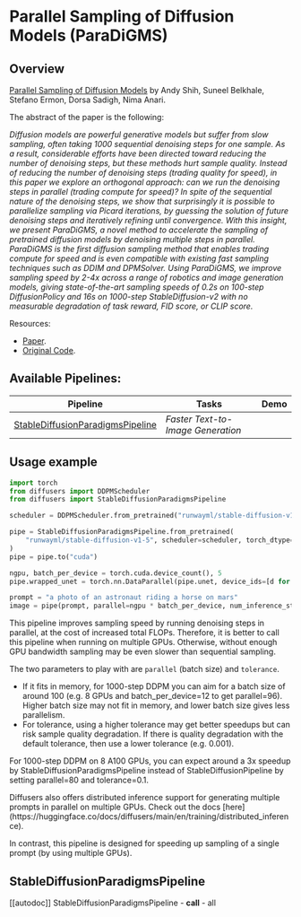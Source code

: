 <!--Copyright 2023 ParaDiGMS authors and The HuggingFace Team. All rights reserved.

Licensed under the Apache License, Version 2.0 (the "License"); you may not use this file except in compliance with
the License. You may obtain a copy of the License at

http://www.apache.org/licenses/LICENSE-2.0

Unless required by applicable law or agreed to in writing, software distributed under the License is distributed on
an "AS IS" BASIS, WITHOUT WARRANTIES OR CONDITIONS OF ANY KIND, either express or implied. See the License for the
specific language governing permissions and limitations under the License.
-->

# Parallel Sampling of Diffusion Models (ParaDiGMS)

## Overview

[Parallel Sampling of Diffusion Models](https://arxiv.org/abs/2305.16317) by Andy Shih, Suneel Belkhale, Stefano Ermon, Dorsa Sadigh, Nima Anari.

The abstract of the paper is the following:

*Diffusion models are powerful generative models but suffer from slow sampling, often taking 1000 sequential denoising steps for one sample. As a result, considerable efforts have been directed toward reducing the number of denoising steps, but these methods hurt sample quality. Instead of reducing the number of denoising steps (trading quality for speed), in this paper we explore an orthogonal approach: can we run the denoising steps in parallel (trading compute for speed)? In spite of the sequential nature of the denoising steps, we show that surprisingly it is possible to parallelize sampling via Picard iterations, by guessing the solution of future denoising steps and iteratively refining until convergence. With this insight, we present ParaDiGMS, a novel method to accelerate the sampling of pretrained diffusion models by denoising multiple steps in parallel. ParaDiGMS is the first diffusion sampling method that enables trading compute for speed and is even compatible with existing fast sampling techniques such as DDIM and DPMSolver. Using ParaDiGMS, we improve sampling speed by 2-4x across a range of robotics and image generation models, giving state-of-the-art sampling speeds of 0.2s on 100-step DiffusionPolicy and 16s on 1000-step StableDiffusion-v2 with no measurable degradation of task reward, FID score, or CLIP score.*

Resources:

* [Paper](https://arxiv.org/abs/2305.16317).
* [Original Code](https://github.com/AndyShih12/paradigms).

## Available Pipelines:

| Pipeline | Tasks | Demo
|---|---|:---:|
| [StableDiffusionParadigmsPipeline](https://github.com/huggingface/diffusers/blob/main/src/diffusers/pipelines/stable_diffusion/pipeline_stable_diffusion_paradigms.py) | *Faster Text-to-Image Generation* | |

## Usage example

```python
import torch
from diffusers import DDPMScheduler
from diffusers import StableDiffusionParadigmsPipeline

scheduler = DDPMScheduler.from_pretrained("runwayml/stable-diffusion-v1-5", subfolder="scheduler")

pipe = StableDiffusionParadigmsPipeline.from_pretrained(
    "runwayml/stable-diffusion-v1-5", scheduler=scheduler, torch_dtype=torch.float16
)
pipe = pipe.to("cuda")

ngpu, batch_per_device = torch.cuda.device_count(), 5
pipe.wrapped_unet = torch.nn.DataParallel(pipe.unet, device_ids=[d for d in range(ngpu)])

prompt = "a photo of an astronaut riding a horse on mars"
image = pipe(prompt, parallel=ngpu * batch_per_device, num_inference_steps=1000).images[0]
```

<Tip>
This pipeline improves sampling speed by running denoising steps in parallel, at the cost of increased total FLOPs.
Therefore, it is better to call this pipeline when running on multiple GPUs. Otherwise, without enough GPU bandwidth
sampling may be even slower than sequential sampling.

The two parameters to play with are `parallel` (batch size) and `tolerance`. 
- If it fits in memory, for 1000-step DDPM you can aim for a batch size of around 100 
(e.g. 8 GPUs and batch_per_device=12 to get parallel=96). Higher batch size
may not fit in memory, and lower batch size gives less parallelism. 
- For tolerance, using a higher tolerance may get better speedups but can risk sample quality degradation. 
If there is quality degradation with the default tolerance, then use a lower tolerance (e.g. 0.001).

For 1000-step DDPM on 8 A100 GPUs, you can expect around a 3x speedup by StableDiffusionParadigmsPipeline instead of StableDiffusionPipeline
by setting parallel=80 and tolerance=0.1.
</Tip>

<Tip>
Diffusers also offers distributed inference support for generating multiple prompts
in parallel on multiple GPUs. Check out the docs [here](https://huggingface.co/docs/diffusers/main/en/training/distributed_inference).

In contrast, this pipeline is designed for speeding up sampling of a single prompt (by using multiple GPUs).
</Tip>

## StableDiffusionParadigmsPipeline
[[autodoc]] StableDiffusionParadigmsPipeline
	- __call__
	- all
